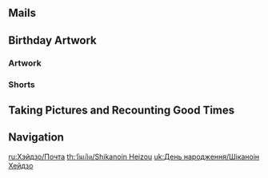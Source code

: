 {{BirthdayIntro|Shikanoin Heizou}}

==Mails==
{{Mails by Category Table|Shikanoin Heizou Birthday Mails|noheader=1}}

==Birthday Artwork==
===Artwork===
{{Artwork by Category Table
|Character Birthday Artwork
|category = Shikanoin Heizou Birthday Artwork
|header = Shikanoin Heizou's Birthday Artwork
}}

===Shorts===
{{Artwork by Category Table
|Character Shorts
|category = Shikanoin Heizou Birthday Artwork
|header = Shikanoin Heizou's Birthday Shorts
}}

==Taking Pictures and Recounting Good Times==
{{Transclude|Taking Pictures and Recounting Good Times/Story/Shikanoin Heizou|Stories|main=1|top=1}}

==Navigation==
{{Character Navbox|prelink=1|link type=Birthday}}

[[ru:Хэйдзо/Почта]]
[[th:วันเกิด/Shikanoin Heizou]]
[[uk:День народження/Шіканоін Хейдзо]]